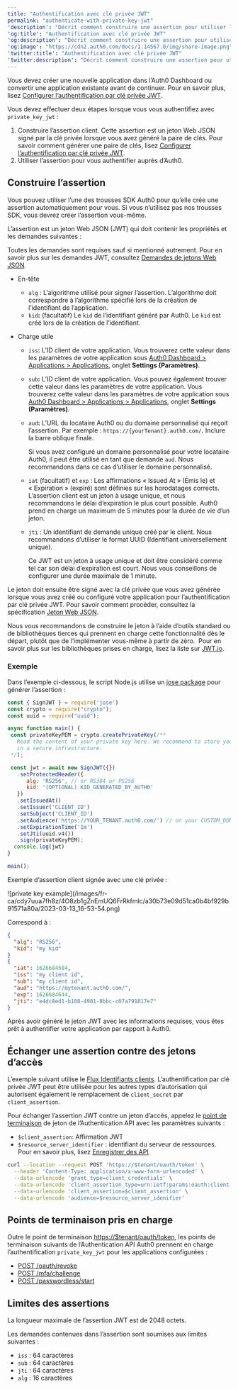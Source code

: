 ```yaml
---
title: "Authentification avec clé privée JWT"
permalink: "authenticate-with-private-key-jwt"
'description': "Décrit comment construire une assertion pour utiliser l’authentification par clé privée JWT."
'og:title': "Authentification avec clé privée JWT"
'og:description': "Décrit comment construire une assertion pour utiliser l’authentification par clé privée JWT."
'og:image': "https://cdn2.auth0.com/docs/1.14567.0/img/share-image.png"
'twitter:title': "Authentification avec clé privée JWT"
'twitter:description': "Décrit comment construire une assertion pour utiliser l’authentification par clé privée JWT."
---
```


<Card title="Avant de commencer">

Vous devez créer une nouvelle application dans l’Auth0 Dashboard ou convertir une application existante avant de continuer. Pour en savoir plus, lisez [Configurer l’authentification par clé privée JWT](https://auth0.com/docs/get-started/applications/configure-private-key-jwt).

</Card>

Vous devez effectuer deux étapes lorsque vous vous authentifiez avec `private_key_jwt` :

1. Construire l’assertion client. Cette assertion est un jeton Web JSON signé par la clé privée lorsque vous avez généré la paire de clés. Pour savoir comment générer une paire de clés, lisez [Configurer l’authentification par clé privée JWT](/docs/fr-ca/get-started/applications/configure-private-key-jwt).
2. Utiliser l’assertion pour vous authentifier auprès d’Auth0.

## Construire l’assertion

Vous pouvez utiliser l’une des trousses SDK Auth0 pour qu’elle crée une assertion automatiquement pour vous. Si vous n’utilisez pas nos trousses SDK, vous devrez créer l’assertion vous-même.

L’assertion est un jeton Web JSON (<Tooltip href="/docs/fr-ca/glossary?term=json-web-token" tip="Jeton Web JSON (JWT)
Format standard de jeton d’ID (et souvent de jeton d’accès) utilisé pour représenter en toute sécurité des demandes entre deux parties." cta="Voir le glossaire">JWT</Tooltip>) qui doit contenir les propriétés et les demandes suivantes :

<Callout icon="file-lines" color="#0EA5E9" iconType="regular">

Toutes les demandes sont requises sauf si mentionné autrement. Pour en savoir plus sur les demandes JWT, consultez [Demandes de jetons Web JSON](/docs/fr-ca/secure/tokens/json-web-tokens/json-web-token-claims).

</Callout>

* En-tête

  + `alg` : L’algorithme utilisé pour signer l’assertion. L’algorithme doit correspondre à l’algorithme spécifié lors de la création de l’identifiant de l’application.
  + `kid`**:** (facultatif) Le `kid` de l’identifiant généré par Auth0. Le `kid` est créé lors de la création de l’identifiant.
* Charge utile

  + `iss`**:** L’ID client de votre application. Vous trouverez cette valeur dans les paramètres de votre application sous [Auth0 Dashboard > Applications > Applications](https://manage.auth0.com/dashboard/#/applications/), onglet **Settings (Paramètres)**.
  + `sub`**:** L’ID client de votre application. Vous pouvez également trouver cette valeur dans les paramètres de votre application. Vous trouverez cette valeur dans les paramètres de votre application sous [Auth0 Dashboard > Applications > Applications](https://manage.auth0.com/dashboard/#/applications/), onglet **Settings (Paramètres)**.
  + `aud`**:** L’URL du locataire Auth0 ou du domaine personnalisé qui reçoit l’assertion. Par exemple : `https://{yourTenant}.auth0.com/`**.** Inclure la barre oblique finale.

    <Callout icon="file-lines" color="#0EA5E9" iconType="regular">

    Si vous avez configuré un domaine personnalisé pour votre locataire Auth0, il peut être utilisé en tant que demande `aud`. Nous recommandons dans ce cas d’utiliser le domaine personnalisé.

    </Callout>

  + `iat`  (facultatif) et `exp` : Les affirmations « Issued At » (Émis le) et « Expiration » (expiré) sont définies sur les horodatages corrects. L’assertion client est un jeton à usage unique, et nous recommandons le délai d’expiration le plus court possible. Auth0 prend en charge un maximum de 5 minutes pour la durée de vie d’un jeton.
  + `jti` : Un identifiant de demande unique créé par le client. Nous recommandons d’utiliser le format UUID (Identifiant universellement unique).

    <Warning>

    Ce JWT est un jeton à usage unique et doit être considéré comme tel car son délai d’expiration est court. Nous vous conseillons de configurer une durée maximale de 1 minute.

    </Warning>

Le jeton doit ensuite être signé avec la clé privée que vous avez générée lorsque vous avez créé ou configuré votre application pour l’authentification par clé privée JWT. Pour savoir comment procéder, consultez la spécification [Jeton Web JSON](https://www.rfc-editor.org/rfc/rfc7519#section-7.1).

Nous vous recommandons de construire le jeton à l’aide d’outils standard ou de bibliothèques tierces qui prennent en charge cette fonctionnalité dès le départ, plutôt que de l’implémenter vous-même à partir de zéro.  Pour en savoir plus sur les bibliothèques prises en charge, lisez la liste sur [JWT.io](https://jwt.io/libraries).

### Exemple

Dans l’exemple ci-dessous, le script Node.js utilise un [jose package](https://github.com/panva/jose) pour générer l’assertion :

```javascript lines
const { SignJWT } = require('jose')
const crypto = require("crypto");
const uuid = require("uuid");

async function main() {
 const privateKeyPEM = crypto.createPrivateKey(/**
   Read the content of your private key here. We recommend to store your private key
   in a secure infrastructure. 
 */);

 const jwt = await new SignJWT({})
   .setProtectedHeader({ 
      alg: 'RS256', // or RS384 or PS256
      kid: '(OPTIONAL) KID_GENERATED_BY_AUTH0' 
   })
   .setIssuedAt()
   .setIssuer('CLIENT_ID')
   .setSubject('CLIENT_ID')
   .setAudience('https://YOUR_TENANT.auth0.com/') // or your CUSTOM_DOMAIN
   .setExpirationTime('1m')
   .setJti(uuid.v4())
   .sign(privateKeyPEM);
  console.log(jwt)
}

main();
```

Exemple d’assertion client signée avec une clé privée :

<Frame>![private key example](/images/fr-ca/cdy7uua7fh8z/4O8zb1gZnEmUQ6FrRkfmlc/a30b73e09d51ca0b4bf929b91571a80a/2023-03-13_16-53-54.png)</Frame>

Correspond à :

```json lines
{
  "alg": "RS256",
  "kid": "my kid"
}
{
  "iat": 1626684584,
  "iss": "my client id",
  "sub": "my client id",
  "aud": "https://mytenant.auth0.com/",
  "exp": 1626684644,
  "jti": "e4dc8ed1-b108-4901-8bbc-c07a791817e7"
}
```

Après avoir généré le jeton JWT avec les informations requises, vous êtes prêt à authentifier votre application par rapport à Auth0.

## Échanger une assertion contre des jetons d’accès

<Callout icon="file-lines" color="#0EA5E9" iconType="regular">

L’exemple suivant utilise le [Flux Identifiants clients](/docs/fr-ca/get-started/authentication-and-authorization-flow/client-credentials-flow). L’authentification par clé privée JWT peut être utilisée pour les autres types d’autorisation qui autorisent également le remplacement de `client_secret` par `client_assertion`.

</Callout>

Pour échanger l’assertion JWT contre un jeton d’accès, appelez le [point de terminaison](https://auth0.com/docs/api/authentication#authenticate-user) de jeton de l’Authentication API avec les paramètres suivants :

* `$client_assertion`: Affirmation JWT
* `$resource_server_identifier` : identifiant du serveur de ressources. Pour en savoir plus, lisez [Enregistrer des API](/docs/fr-ca/get-started/auth0-overview/set-up-apis).

```bash lines
curl --location --request POST 'https://$tenant/oauth/token' \
  --header 'Content-Type: application/x-www-form-urlencoded' \
  --data-urlencode 'grant_type=client_credentials' \
  --data-urlencode 'client_assertion_type=urn:ietf:params:oauth:client-assertion-type:jwt-bearer' \
  --data-urlencode 'client_assertion=$client_assertion' \
  --data-urlencode 'audience=$resource_server_idenifier'
```

## Points de terminaison pris en charge

Outre le point de terminaison [https://$tenant/oauth/token](https://auth0.com/docs/api/authentication#get-token), les points de terminaison suivants de l’Authentication API Auth0 prennent en charge l’authentification `private_key_jwt` pour les applications configurées :

* [POST /oauth/revoke](https://auth0.com/docs/api/authentication#revoke-refresh-token)
* [POST /mfa/challenge](https://auth0.com/docs/api/authentication#challenge-request)
* [POST /passwordless/start](https://auth0.com/docs/api/authentication#get-code-or-link)

## Limites des assertions

La longueur maximale de l’assertion JWT est de 2048 octets.

Les demandes contenues dans l’assertion sont soumises aux limites suivantes :

* `iss` : 64 caractères
* `sub` : 64 caractères
* `jti` : 64 caractères
* `alg` : 16 caractères